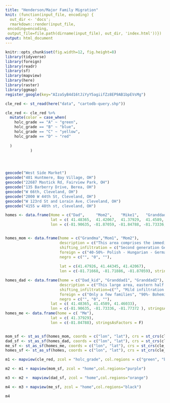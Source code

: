 ```yaml
---
title: "Henderson/Major Family Migration"
knit: (function(input_file, encoding) {
  out_dir <- 'docs';
  rmarkdown::render(input_file,
 encoding=encoding,
 output_file=file.path(dirname(input_file), out_dir, 'index.html'))})
output: html_document
---
```


```r
knitr::opts_chunk$set(fig.width=12, fig.height=8)
library(tidyverse)
library(foreign)
library(readr)
library(sf)
library(mapview)
library(here)
library(raster)
library(ggmap)
register_google(key="AIzaSyB4d16tJiYyY5agiifZz8EP9AB1bpEVsMg")


```

```r
cle_red <- st_read(here("data", "cartodb-query.shp"))

cle_red <- cle_red %>% 
  mutate(color = case_when(
    holc_grade == "A" ~ "green", 
    holc_grade == "B" ~ "blue", 
    holc_grade == "C" ~ "yellow", 
    holc_grade == "D" ~ "red"
    
  )
           )




geocode("West Side Market")
geocode("401 Huntmere, Bay Village, OH")
geocode("22687 Mastick Rd, Fairview Park, OH")
geocode("135 Barberry Drive, Berea, OH")
geocode("W 66th, Cleveland, OH")
geocode("2000 W 44th St, Cleveland, OH")
geocode("W 123rd St and Lorain Ave, Cleveland, OH")
geocode("4155 w 48th st, cleveland, OH")

homes <- data.frame(Home = c("Dad",     "Mom2",    "Mike1",   "Granddad1", "Granddad2", "Grandma"), 
                    lat = c( 41.48365,  41.42067,  41.37929,  41.4589,     41.46033,   41.47926), 
                    lon = c(-81.90635, -81.87059, -81.84788, -81.73336,   -81.77372 , -81.71668), stringsAsFactors = F)


homes_mom <- data.frame(home = c("Grandma","Mom1", "Mom2"), 
                        description = c("This area comprises the immediate west side of Cleveland and was laid out about 1890; now fully built up; very good school, store, shopping and transportation facilities. Better residential streets are Franklin, W. 45th, W. 47th and W. 48th St. Poorest section is easterly portion of Fulton Rd. Upkeep and maintenance is spotty and many homes suffer from lack of paint. Sadly lacking in uniformity- everything here from cottages to three-story residences. Also a fairly heavy percentage of two homes on single lots and five homes on two lots (at intersections mostly); foreign encroachment is heavy and size of families is noticeably larger. People are coming in from red area (north) and the east end (from the flats) as the better element is emigrating to areas further west. Not altogether bad but rapidly declining in desirability. Presence of all of the above factors makes this a weak third grade area but it is certain to fall another notch before many years due to type of transition.", "This level area, located in West Cleveland and lying immediately southwest of Brokkside Park, is approximately 60% built up with single and two-family homes situated on 40' lots. The easterly section of area was platted in the warly 1920's and the westerly portion saw development in the late 1920's. The area has all utilities installed and all streets paved, with the exception of W. 56th and W. 57th (south of Memphis); a small group of retail stores is concentrated at W. 48th and Memphis Ave. with a thin scattering on the numbered streets south of Memphis; convenient to schools and churches; transportation is by bus service on Memphis and W. 73rd - but transfer to street car is necessary to reach downtown. The single and two-family homes are intermingled, however the eastern half shows a predominance of two-family homes; new construction is concentrated along W. 56th and W. 57th on which streets some 15 new homes ($5200-6350) were erected within the past 12 months. Practically all of the unimproved lots are individually owned. The area will, in all likelihood, retain its present standard of desirability for several years due to proximity to Brookside (Zoological) Park and also because of its abuttment to first grade area (A-14). Likewise, construction of new bridge over Brookside Park has made this area more accessible and there has been a noticebale increase in demand since its construction. Some years ago the Representative Realty Co. had begun construction of many homes in this area and went broke leaving several skeletons standing in addition to about 50 completed new homes; the company's interests were purchased by the Sammon Investment Co. who, through a sound selling campaign, was successful in disposing of all but 6 of the properties. For instance, out of some 40 new homes located in W. 48th, the Sammon Co. sold 34 - each selling for a little over $7000 with a $500 down payment, balance by first bank loan and junior mortgage. It is noticeable that not one of the homes sold by Sammon Co. was foreclosed or taken back during the entire depression period. Institutional holdings in this area are below average at present.", ""), 
                        shifting_infiltration = c("Second generation German", "20% of occupants are of second generation - mostly German", ""), 
                        foreign = c("40-50%- Polish - Hungarian - German", "2%", ""), 
                        negro = c("", "0", ""), 
                        
                        lat = c(41.47926, 41.44345, 41.42067), 
                        lon = c(-81.71668, -81.71886, -81.87059), stringsAsFactors = F)

homes_dad <- data.frame(home = c("Dad_kid", "Granddad1", "Granddad2"),
                        description = c("This large area, eastern half fronting on Lake Erie with beach faciliteis was laid out about 30 years ago and is now 15% built up. Residential development has been concentrated alrgely in the eastern half principally along the lake. The advantage of having teh nearest desirable beach faciliteis to teh downtown area is a drawing power butu early spotty development somewhat depreciates the better homes. However, restrictions do not permit summer cottage construction now and teh few exlating structures are steadily being removed. Development has been slow due to cutlying location and weak transportation (hourly bus). However, 30 new homes were constructed here in the past 12 months principally on Wolf Rd., Bosborn Rd., and Oakmoor Ave. (eastern part). All utilities are installed; streets are concrete and oil macadam; average lot frontage is 40 ft. Future growth of area will be along conservative lines but attractiveness as a residential section will increase as the closer-in areas become mor fully developed. The presence of the New York Central RR running parallel with the southern boundary of area as a sales resistant factor is largely discounted by local realtors, since the roadbed is hedged in by trees.", "Area laid out in 1899; level topography; now completely built up; good transportation; convenient to schools, churches and stores. Foreign infiltration began about 30 years ago; Bohemian and Slavish settlements are built around their churches and schools and will remain intact for several years. About 75% of the houses are without basements. Sales activity is weak. No FHA lending and banks and building and loan companies are also unwilling to lend here. Northern lane of area lies within 1/2 mile of several stock yards and packing houses and is affected by the odors from these. Heavy traffic on Denison Avenue. Homes are getting older, sadly in need of repairs and paint; on the whole, the area will continue in its downward trend, due to age and obsolescence.", "Level topography with slight incline from W. 110th to W. 115th; eastern section of area platted in 1910, western section in 1917-1918; now 70% built up; average lot front 40 ft.; paved streets; all utilities installed; good transportation; good school and store facilities. That section of area lying west of W. 123rd St. was originally laid out with 25 ft. lots; most purchasers, however, bought also the adjoining parcel although some homes have been built on the narrow lots. The entire northern section of area borders on industry and adjacent properties are somewhat affected by smoke, dirt and soot. Lorain Ave. is the main thoroughfare with a retail store concentration west of W. 117th to W. 119th and at W. 130th and Lorain. Most stores have living room suites and small apartments above; large apartment buildings are located along Bosworth Ave. The West-side Post Office and Sears-Roebuck Store also located in Lorain business section. The area, although gaining in commercial influence, is still desirable to those who want to live close in. Rental prices, especially in the lower brackets, increased at least 5%. About 12 homes built here last year. The area is accorded a third grade rating."), 
                        shifting_infiltration=c("", "Mild infiltration of Italians to the northeast sections of area.", "Heavy second & third generation German"),
                        foreign = c("Only a few families", "90%- Bohemian-Slavish", "10%- German"),
                        negro = c("", "0", ""),
                    lat = c( 41.48365, 41.4589, 41.46033), 
                    lon = c(-81.90635, -81.73336, -81.77372 ), stringsAsFactors = F)
homes_me <- data.frame(home = c( "Me"), 
                    lat = c( 41.37929), 
                    lon = c(-81.84788), stringsAsFactors = F)


mom_sf <- st_as_sf(homes_mom, coords = c("lon", "lat"), crs = st_crs(cle_red))
dad_sf <- st_as_sf(homes_dad, coords = c("lon", "lat"), crs = st_crs(cle_red))
me_sf <- st_as_sf(homes_me, coords = c("lon", "lat"), crs = st_crs(cle_red))
homes_sf <- st_as_sf(homes, coords = c("lon", "lat"), crs = st_crs(cle_red))

```


```r


m1 <- mapview(cle_red, zcol = "holc_grade", col.regions = c("green", "blue", "yellow", "red"), alpha.regions=.5) 

m2 <- m1 + mapview(mom_sf, zcol = "home",col.regions="purple") 

m3 <- m2 +  mapview(dad_sf, zcol = "home",col.regions="orange") 

m4 <- m3 + mapview(me_sf, zcol = "home",col.regions="black")

m4

```

